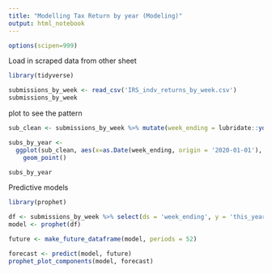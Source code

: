 ```yaml
---
title: "Modelling Tax Return by year (Modeling)"
output: html_notebook
---
```


```r
options(scipen=999)
```


Load in scraped data from other sheet
```r
library(tidyverse)

submissions_by_week <- read_csv('IRS_indv_returns_by_week.csv')
submissions_by_week
```

plot to see the pattern
```r
sub_clean <- submissions_by_week %>% mutate(week_ending = lubridate::yday(week_ending))

subs_by_year <- 
  ggplot(sub_clean, aes(x=as.Date(week_ending, origin = '2020-01-01'), y=this_year, group=year,color=year)) + 
    geom_point()

subs_by_year
```

Predictive models
```r
library(prophet)

df <- submissions_by_week %>% select(ds = 'week_ending', y = 'this_year')
model <- prophet(df)

future <- make_future_dataframe(model, periods = 52)

forecast <- predict(model, future)
prophet_plot_components(model, forecast)
```
